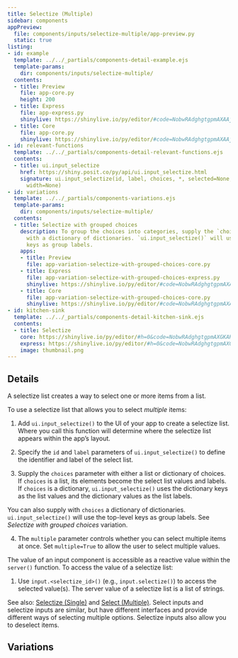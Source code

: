 ```yaml
---
title: Selectize (Multiple)
sidebar: components
appPreview:
  file: components/inputs/selectize-multiple/app-preview.py
  static: true
listing:
- id: example
  template: ../../_partials/components-detail-example.ejs
  template-params:
    dir: components/inputs/selectize-multiple/
  contents:
  - title: Preview
    file: app-core.py
    height: 200
  - title: Express
    file: app-express.py
    shinylive: https://shinylive.io/py/editor/#code=NobwRAdghgtgpmAXAAjFADugdOgnmAGlQGMB7CAFzkqVQDMAnUmZAZwAsBLCXZTmdKQYVkDagBM4DADoRGzNlx5Y4AD3RjWrPgKEju6AK4UihzrIsQzWA8YD6rOABs4xCpwBecABTJkAYmQAHiDZPz9pMEcXN084SKIA4NCIcORIgGVnVxFSdHdybQAjZ1IAd0QEv0CQsPCQSIBGAEFIlEiAYXZSTmI4ZBaqpoAhNvSwLp6+gdHCccaOsc7u3v6FyIBfRJqUtJhDJ3d0FwBeABUGQzht5NkASmrbiEsAATEISQYsKlUKWUk6MgAG5QJxXbx3SqpcJiCiGBipOiREC2ChYaI5OIQjaRWRzMAUXDoBAoAlqChgDYAXSAA
  - title: Core
    file: app-core.py
    shinylive: https://shinylive.io/py/editor/#code=NobwRAdghgtgpmAXAAjFADugdOgnmAGlQGMB7CAFzkqVQDMAnUmZAZwAsBLCXZTmdKQYVkAQUxEG1ACZwGRAK6cAOhFUZ0AfSXIAvMiU4oAczia6AGyXSAFKuQODnLN3QKKm1nAtxiFTgBecDYOAMTIADwR9o6xymBePn6BcPFEyOFRMbEO8QDK3r4ipOj+5KzIAEbepADuiGlhkdEQOY4g8QCMovEo8QDC7KScxHDI3Y1dAEK9yANDI2OdM4RzYJ39s-PDo+ObYAC+6ZktbQ4wChb+6D66ACoMCnDHzdnIAJQvWa2OhqTubg8VAAHhQ7GAAG5QKypMCfVTvVRIiCyOhsOQQuQ2VzuIj-CiAoheVisTjkd4NH4OAACUhRciwIIob1RyChMJsFLesSkFAUDFadHiIBxFCwiSKKU5B3iyPUmD0YkwNg02k4RIxckREFWYAouHQCBQergoMOAF0gA
- id: relevant-functions
  template: ../../_partials/components-detail-relevant-functions.ejs
  contents:
  - title: ui.input_selectize
    href: https://shiny.posit.co/py/api/ui.input_selectize.html
    signature: ui.input_selectize(id, label, choices, *, selected=None, multiple=False,
      width=None)
- id: variations
  template: ../../_partials/components-variations.ejs
  template-params:
    dir: components/inputs/selectize-multiple/
  contents:
  - title: Selectize with grouped choices
    description: To group the choices into categories, supply the `choices` argument
      with a dictionary of dictionaries. `ui.input_selectize()` will use the top-level
      keys as group labels.
    apps:
    - title: Preview
      file: app-variation-selectize-with-grouped-choices-core.py
    - title: Express
      file: app-variation-selectize-with-grouped-choices-express.py
      shinylive: https://shinylive.io/py/editor/#code=NobwRAdghgtgpmAXAAjFADugdOgnmAGlQGMB7CAFzkqVQDMAnUmZAZwAsBLCXZTmdKQYVkDagBM4DADoRGzNlx5Y4AD3RjWrPgKEju6AK4UihzrIsQzWA8YD6rOABs4xCpwBecABTJkAYmQAHiDZPz9pMEcXN084SKIA4NCIcORIgGVnVxFSdHdybQAjZ1IAd0QEv0CQsPCQauS6tIiwAEZIlBBItoBBTvSwAGF2Uk5iOGQ+qp6AIQHIkbGJqfnCQbahheHR8cnNyIBfRJqUlvDIgCYB7rBL-tpF3ZX7mbu1lCflycu1oiuto8dt9kJdAcdGrVUuEIUkoWkYIYnO50C4ALwAFQYhjgJyaEAAlJCUpYAAJiCCSBhYKiqCiySR0ZAANygThx3gJlWhfjEFEMDFSdEiIFsFCw0RycU5h0isnWYAouHQCBQirUFDAhwAukA
    - title: Core
      file: app-variation-selectize-with-grouped-choices-core.py
      shinylive: https://shinylive.io/py/editor/#code=NobwRAdghgtgpmAXAAjFADugdOgnmAGlQGMB7CAFzkqVQDMAnUmZAZwAsBLCXZTmdKQYVkAQUxEG1ACZwGRAK6cAOhFUZ0AfSXIAvMiU4oAczia6AGyXSAFKuQODnLN3QKKm1nAtxiFTgBecDYOAMTIADwR9o6xymBePn6BcPFEyOFRMbEO8QDK3r4ipOj+5KzIAEbepADuiGlhkdEQOY4gTVmtbTnxAIzxKCD9ooPI8QDC7KScxHDIfaOE42B9AEJjk9Oz8+uN-RObYFMzcwuHYAC+6ZktPb1gAExjw09LKFun849LRPGPG1onx2yAB+yeFw+x22Z0eF2unTuPQRGWa2RyMAUFn86B8ugAKgwFHAbmjug4AJSkrqxQykdxuDxUAAeFDsYAAblArKkwFTVBTVEKILI6Gw5By5DZXO4iPSKIyiF5WKxOOQKQ1ycgAAJSEVyLAsijo0XILk8mwa9GxKQUBQMVp0eIgGUULCJIopS2XeLC9SYPRiTA2DTaThKiVyQUQZZgCi4dAIFBxuCsq4AXSAA
- id: kitchen-sink
  template: ../../_partials/components-detail-kitchen-sink.ejs
  contents:
  - title: Selectize
    core: https://shinylive.io/py/editor/#h=0&code=NobwRAdghgtgpmAXGKAHVA6VBPMAaMAYwHsIAXOcpMAMwCdiYACAZwAsBLCbJjmVYnTJMAgujxM6cKITIcAbnAlSIAEzh0JAVw4AdCPoDETAMqxUAGzhNVUMlCY1BrexRb6WruCyYBeJiD6TMFMumAAolCeTADCxFFkYYgBYQByAJpJoWCpcADuTOmCANZhEmkAUllp+UwVGixw2GXZMQAq1WBxEBBwshyEWolgAL54QSFhAOrewnEJWYFgUyKdU1GcEADmZKQtYQDyAEqdB1Jbe-itq0itUBYcTnQQHFBhYxPBYQCyHKp5s0WP1SnV+PW8xHs+2WAEk1hwWCQICwuNCYTdkmEYcQ8m9RuMICN9Po0KgAPo6PxMHRYKBbOBkmgWHSqAAUnyYxhiUjs1gsUGwxCGTDyHDIbFYfzgACMoHQmFA1EwYFAuExUIq4BYOTSuKghmTGlZ+gAvODsiAhK28VS+MKeXllDlW-nSrV2rpsYjERouXmslgASkQTst1uChC9A28vgdbgJ4eCRr6FFtwDSmSuYRiNwAugnEzAtBY5JY4L42nQtEpnSFiKg5KQWL5AmHE5MwJYZHAvRZ1HROiYtSm-W4MOPQ+2rWFLFotlx3Ld00QrHKydKhrsDGB87Xw2EVP2sjSAFYsMlweT3C1TxMAchA9cbEGSNC0EH6pFZYrgMAk3kINA4EDAIpDILRnmyAAeVQFAAPigzwGG2OCwiYABqJgAKA78KBgDBXS1EDMLCKCAHokNILYELI2D5FQsAAG4RhGO892tQMC3DD42yYTiOWMb5VUtDVem1XiaUAug2XYyS5VUMk2Gkft2TAIdjWfJgjm8YsyEXfjeKtGkhTIfUyDJCgAA8yFU5NP23AyrQMwNiQMNQ4BoVgNEUOhvwgMyJBMgKvJYFFSGDDkAAEgqGKLDw0DArMSXj1E8uzn1ZCLDJCR4mAgSFeH8oYMDjc0stvYIwIgy00mIUdvC8jS4FUMJ2KqyCaDCIotEalNmuSEA7wkO8MBPYguD8sySq8TLAyJMBXJJdAqTEVBWVJCkOAkRo6B8lyIFGXMgA
    express: https://shinylive.io/py/editor/#h=0&code=NobwRAdghgtgpmAXGKAHVA6VBPMAaMAYwHsIAXOcpMAMwCdiYACAZwAsBLCbJjmVYnTJM6cKITIcAbnAA6Eeo1aduGOAA9Uoli179BwrqgCuZPE2MdzoiABM4defIDETAMqxUAGzhNbUMigmGkFWQIoWeRZwuF0AXiYQeSYUplkwAFEoaKYAYWJssnTERPSAOQBNYrSwMrgAdyYKwQBrdPNygClq8oamTocWOGx2mtyAFR6wfIgIOAkOQlN0gF88ZNT0gHVY4XzC6qSwLYBBKa3slQBzMlJR9IB5ACUph9Eru-wxs6QxqC8OCE6BAOFBVusIKkagBZDi2eq7Q7paFlKaw2axYiBe7HACS5w4LBIEBYXBxuJ+JXSuOI9TBYDW8hWTggrjccGEqCgV18xFQklIkQgliw3LgAH0+WQWAAKGjGLxecX1OFkNhxcZ0YxwACULJcTAAQtlFqw4D4FgAvXwqtVMf5eJhcuiwDmDeQioymcVDC2Sa0yjYpOFxdLRAJyfBBpheKAAI3NoembGIxCGYQjMpYOsQ7WjhBTi1icXDEQhUN98wotjiwHKVS+6VyPwAuuXUjAFZJvHANVq4O2UlKOIK4klIVDNmBvOI4CmvPZHL90uy-RmIhhN3mJ5Oat5jFcuJFfnWiD4oHRxXHTLcIOk29GoekbIvqiKAFYscVwKT-QM73dUgAchAYdSBKeUIAWUgZQ4CgYHMWJCDQXVElEMhjGBGoAB5bGkAA+bDogYCArnw9ImAAaiYJCUNg+CMFjBMvB1KicIAemI0gyOw9i8KkciwAAbhWFYgMfVIdUHJhGQgPU7wgW02AsDgMGQuhbBlHNoxFdTbHFNgxEXQMwFXKsR0hJ5Yi7Y95OjAABF8HAwCh1CKAD7BoM0-QsrTcwAqFASYCAsV4CATDIDBSzgPyJN3dDMMhcpiHXWJvKrOBbHSOKRA5RLgnSZpjHSiRMpKEAgPMICMHfYguFg8LTCimItJ1ZkwHkBkWyAA
    image: thumbnail.png
---
```


:::{#example}
:::

:::{#relevant-functions}
:::

## Details

A selectize list creates a way to select one or more items from a list.

To use a selectize list that allows you to select <em>multiple</em> items:

  1. Add `ui.input_selectize()` to the UI of your app to create a selectize list. Where you call this function will determine where the selectize list appears within the app's layout.

  2. Specify the `id` and `label` parameters of `ui.input_selectize()` to define the identifier and label of the select list.

  3. Supply the `choices` parameter with either a list or dictionary of choices. If `choices` is a list, its elements become the select list values and labels. If `choices` is a dictionary, `ui.input_selectize()` uses the dictionary keys as the list values and the dictionary values as the list labels.

  You can also supply with `choices` a dictionary of dictionaries. `ui.input_selectize()` will use the top-level keys as group labels. See <em>Selectize with grouped choices</em> variation.

  4. The `multiple` parameter controls whether you can select multiple items at once. Set `multiple=True` to allow the user to select multiple values.

The value of an input component is accessible as a reactive value within the `server()` function. To access the value of a selectize list:

  1. Use `input.<selectize_id>()` (e.g., `input.selectize()`) to access the selected value(s). The server value of a selectize list is a list of strings.

See also: [Selectize (Single)](../selectize-single/index.qmd) and [Select (Multiple)](../select-multiple/index.qmd). Select inputs and selectize inputs are similar, but have different interfaces and provide different ways of selecting multiple options. Selectize inputs also allow you to deselect items.

## Variations

:::{#variations}
:::
